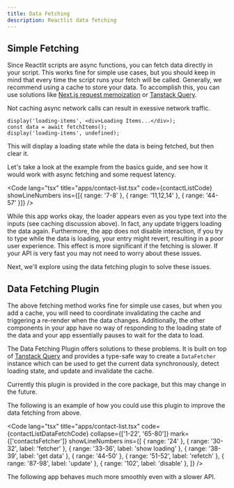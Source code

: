```yaml
---
title: Data Fetching
description: Reactlit data fetching
---
```


## Simple Fetching

Since Reactlit scripts are async functions, you can fetch data directly in your script. This works fine for simple use cases,
but you should keep in mind that every time the script runs your fetch will be called.
Generally, we recommend using a cache to store your data. To accomplish this, you can use solutions like [Next.js request memoization](https://nextjs.org/docs/app/building-your-application/caching#request-memoization)
or [Tanstack Query](https://tanstack.com/query/latest/docs/react/guides/caching).


<Aside type="danger">
  Not caching async network calls can result in exessive network traffic.
</Aside>

```tsx
display('loading-items', <div>Loading Items...</div>);
const data = await fetchItems();
display('loading-items', undefined);
```

This will display a loading state while the data is being fetched, but then clear it.

Let's take a look at the example from the basics guide, and see how it would work with async fetching and some request latency.


<Code
  lang="tsx"
  title="apps/contact-list.tsx"
  code={contactListCode}
  showLineNumbers
  ins={[{ range: '7-8' }, { range: '11,12,14' }, { range: '44-57' }]}
/>

<Card>
  <ContactListApp client:only="react" />
</Card>

While this app works okay, the loader appears even as you type text into the
inputs (see caching discussion above). In fact, any update triggers loading
the data again. Furthermore, the app does not disable interaction, if you try
to type while the data is loading, your entry might revert, resulting in a
poor user experience. This effect is more significant if the fetching is
slower. If your API is very fast you may not need to worry about these issues.

Next, we'll explore using the data fetching plugin to solve these issues.

## Data Fetching Plugin

The above fetching method works fine for simple use cases, but when you add a cache,
you will need to coordinate invalidating the cache and triggering a re-render when the data changes.
Additionally, the other components in your app have no way of responding to the loading state
of the data and your app essentially pauses to wait for the data to load.

The Data Fetching Plugin offers solutions to these problems. It is built on top of [Tanstack Query](https://tanstack.com/query) and provides a type-safe way to create a
`DataFetcher` instance which can be used to get the current data synchronously, detect loading state, and update and invalidate the cache.

<Aside>
  Currently this plugin is provided in the core package, but this may change in
  the future.
</Aside>

The following is an example of how you could use this plugin to improve the data fetching from above.


<Code
  lang="tsx"
  title="apps/contact-list.tsx"
  code={contactListDataFetchCode}
  collapse={['1-22', '65-80']}
  mark={['contactsFetcher']}
  showLineNumbers
  ins={[
    { range: '24' },
    { range: '30-32', label: 'fetcher' },
    { range: '33-36', label: 'show loading' },
    { range: '38-39', label: 'get data' },
    { range: '44-50' },
    { range: '51-52', label: 'refetch' },
    { range: '87-98', label: 'update' },
    { range: '102', label: 'disable' },
  ]}
/>

The following app behaves much more smoothly even with a slower API.

<Card>
  <ContactListDataFetchApp client:only="react" />
</Card>
